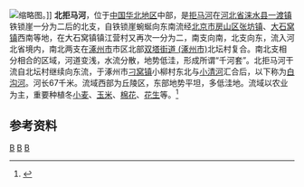 [[File:Yongji_Bridge_(20180804152239).jpg|缩略图]]。]]
'''北拒马河'''，位于[[中国|中国]][[华北地区|华北地区]]中部，是[[拒马河|拒马河]]在[[河北省|河北省]][[涞水县|涞水县]][[一渡镇|一渡镇]]铁锁崖一分为二后的北支，自铁锁崖蜿蜒向东南流经[[北京市|北京市]][[房山区|房山区]][[张坊镇_(北京市)|张坊镇]]、[[大石窝镇|大石窝镇]]西南等地，在大石窝镇镇江营村又再次一分为二，南支向南，北支向东，流入河北省境内，南北两支在[[涿州市|涿州市]]市区北部[[双塔街道_(涿州市)|双塔街道 (涿州市)]]北坛村复合。南北支相分相合的区域，河道变浅，水流分散，地势低洼，形成所谓“千河套”。北拒马河干流自北坛村继续向东流，于涿州市[[刁窝镇|刁窝镇]]小柳村东北与[[小清河_(白沟河)|小清河]]汇合后，以下称为[[白沟河|白沟河]]。河长67千米。流域西部为丘陵区，东部地势平坦，多低洼地。流域以农业为主，重要种植冬[[小麦|小麦]]、[[玉米|玉米]]、[[棉花|棉花]]、[[花生|花生]]等。<ref name="中国河湖大典">{{cite book zh |author=《[[中国河湖大典|中国河湖大典]]》编纂委员会 |title=《中国河湖大典·海河卷》 |format=M |edition=1 |location=北京 |publisher=中国水利水电出版社 |date=2013年1月 |pages=101页 |id= ISBN 978-7-5170-0563-6}}</ref>

==参考资料==
{{reflist}}
[[Category:海河水系|B]]
[[Category:河北河流|B]]
[[Category:北京市河流|B]]